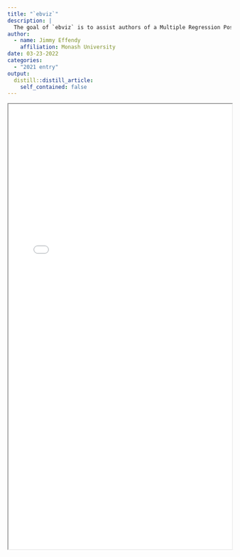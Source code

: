 ```yaml
---
title: "`ebviz`"
description: |
  The goal of `ebviz` is to assist authors of a Multiple Regression Poststratification edited book in creating visualizations that are readable, cohesive, and accessible.
author:
  - name: Jimmy Effendy
    affiliation: Monash University
date: 03-23-2022
categories:
  - "2021 entry"
output:
  distill::distill_article:
    self_contained: false
---
```



<iframe src="readme - Jimmy Effendy.html" height = "1000px" width="100%"></iframe>
